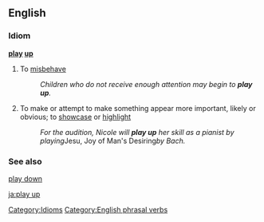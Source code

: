 ==English==

===Idiom===
'''[[play]] [[up]]'''

# {{context|UK}} To [[misbehave]]
#: ''Children who do not receive enough attention may begin to '''play up'''.'' 
# To make or attempt to make something appear more important, likely or obvious; to [[showcase]] or [[highlight]]
#:''For the audition, Nicole will '''play up''' her skill as a pianist by playing ''Jesu, Joy of Man's Desiring'' by Bach.''

===See also===
[[play down]]

[[Category:Idioms]]
[[Category:English phrasal verbs]]

[[ja:play up]]